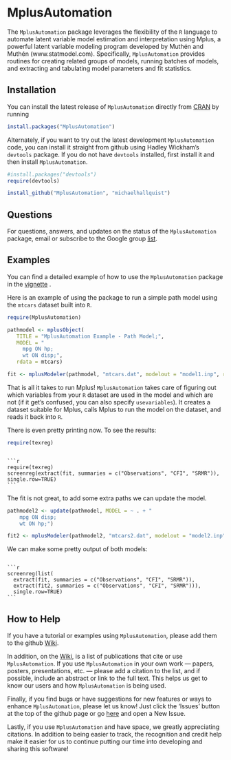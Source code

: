 MplusAutomation
===============

The `MplusAutomation` package leverages the flexibility of the `R`
language to automate latent variable model estimation and
interpretation using Mplus, a powerful latent variable modeling
program developed by Muthén and Muthén
(www.statmodel.com). Specifically, `MplusAutomation` provides routines
for creating related groups of models, running batches of models, and
extracting and tabulating model parameters and fit statistics.

Installation
------------

You can install the latest release of `MplusAutomation` directly from
[CRAN](http://cran.r-project.org/package=MplusAutomation) by running

```r
install.packages("MplusAutomation")
```

Alternately, if you want to try out the latest development
`MplusAutomation` code, you can install it straight from github using
Hadley Wickham's `devtools` package. If you do not have `devtools`
installed, first install it and then install `MplusAutomation`.

```r
#install.packages("devtools")
require(devtools)

install_github("MplusAutomation", "michaelhallquist")
```

Questions
---------

For questions, answers, and updates on the status of the
`MplusAutomation` package, email or subscribe to the Google group
[list](https://groups.google.com/forum/#!forum/mplusautomation).

Examples
--------

You can find a detailed example of how to use the `MplusAutomation`
package in the
[vignette](https://github.com/michaelhallquist/MplusAutomation/blob/master/inst/doc/Vignette.pdf)
.


Here is an example of using the package to run a simple path model
using the `mtcars` dataset built into `R`.

```r
require(MplusAutomation)

pathmodel <- mplusObject(
   TITLE = "MplusAutomation Example - Path Model;",
   MODEL = "
     mpg ON hp;
     wt ON disp;",
   rdata = mtcars)

fit <- mplusModeler(pathmodel, "mtcars.dat", modelout = "model1.inp", run = 1L)
```

That is all it takes to run Mplus!  `MplusAutomation` takes care of
figuring out which variables from your `R` dataset are used in the
model and which are not (if it get's confused, you can also specify
`usevariables`).  It creates a dataset suitable for Mplus, calls Mplus
to run the model on the dataset, and reads it back into `R`.

There is even pretty printing now.  To see the results:

```r
require(texreg)
```

<pre><code>
```r
require(texreg)
screenreg(extract(fit, summaries = c("Observations", "CFI", "SRMR")), single.row=TRUE)
```
</code></pre>

The fit is not great, to add some extra paths we can update the model.

```r
pathmodel2 <- update(pathmodel, MODEL = ~ . + "
    mpg ON disp;
    wt ON hp;")

fit2 <- mplusModeler(pathmodel2, "mtcars2.dat", modelout = "model2.inp", run = 1L)
```

We can make some pretty output of both models:

<pre><code>
```r
screenreg(list(
  extract(fit, summaries = c("Observations", "CFI", "SRMR")),
  extract(fit2, summaries = c("Observations", "CFI", "SRMR"))),
  single.row=TRUE)
```
</code></pre>

How to Help
-----------

If you have a tutorial or examples using `MplusAutomation`, please add them to
the github [Wiki](https://github.com/michaelhallquist/MplusAutomation/wiki).

In addition, on the [Wiki](https://github.com/michaelhallquist/MplusAutomation/wiki),
is a list of publications that cite or use `MplusAutomation`.  If you use `MplusAutomation`
in your own work --- papers, posters, presentations, etc. --- please add a citation to the
list, and if possible, include an abstract or link to the full text. This helps us get to
know our users and how `MplusAutomation` is being used.

Finally, if you find bugs or have suggestions for new features or ways to enhance
`MplusAutomation`, please let us know!  Just click the 'Issues' button at the top
of the github page or go
[here](https://github.com/michaelhallquist/MplusAutomation/issues?state=open)
and open a New Issue.

Lastly, if you use `MplusAutomation` and have space, we greatly appreciating citations.
In addition to being easier to track, the recognition and credit help make it
easier for us to continue putting our time into developing and sharing this software!





